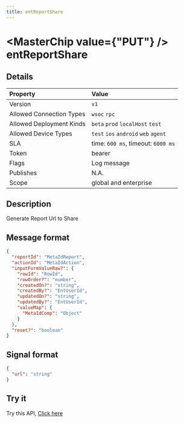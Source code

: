 ```yaml
---
title: entReportShare
---
```



# <MasterChip value={"PUT"} /> entReportShare

## Details

| Property | Value | 
| :--- | :--- | 
| Version | `v1` |
| Allowed Connection Types | `wsoc` `rpc`  |
| Allowed Deployment Kinds | `beta` `prod` `localHost` `test`  |
| Allowed Device Types | `test` `ios` `android` `web` `agent`  |
| SLA | time: `600 ms`, timeout: `6000 ms` |
| Token | bearer |
| Flags | Log message |
| Publishes | N.A. |
| Scope | global and enterprise |


## Description

Generate Report Url to Share

## Message format

```json copy
{
  "reportId": "MetaIdReport",
  "actionId": "MetaIdAction",
  "inputFormValueRaw?": {
    "rowId": "RowId",
    "rowOrder?": "number",
    "createdOn?": "string",
    "createdBy?": "EntUserId",
    "updatedOn?": "string",
    "updatedBy?": "EntUserId",
    "valueMap": {
      "MetaIdComp": "Object"
    }
  },
  "reset?": "boolean"
}
```

## Signal format

```json copy
{
  "url": "string"
}
```

## Try it

Try this API, [Click here](https://web.neome.ai/api?path=ent_entMain_entReportShare)

